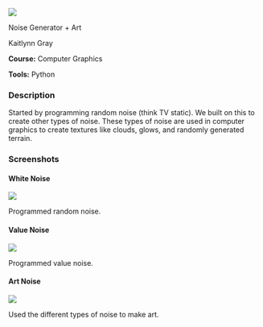 :::::::::{.code-proj-body}

:::::::{.code-proj-top}

:::::{.code-proj-image}

:::{.screenshot-image}

![](assets/NoiseArt.png)

:::

:::::


:::::{.code-proj-info}

:::{.code-proj-title}
Noise Generator + Art
:::

:::{.code-proj-names}
Kaitlynn Gray

:::

:::{.code-proj-class}
**Course:** Computer Graphics

**Tools:** Python

:::



:::::





:::::::

:::::::{.code-proj-bottom}



:::::{.code-proj-desc}

### Description
Started by programming random noise (think TV static). We built on this to create other types of noise. These types of noise are used in computer graphics to create textures like clouds, glows, and randomly generated terrain.

:::::


### Screenshots

:::::{.screenshots-container}

:::{.screenshot}
#### White Noise

:::{.screenshot-image}

![](assets/NoiseWhite.png){.lightbox}

:::

:::{.screenshot-caption}
Programmed random noise.
:::

:::

:::{.screenshot}
#### Value Noise

:::{.screenshot-image}
![](assets/NoiseValue.png){.lightbox}
:::

:::{.screenshot-caption}
Programmed value noise.
:::

:::

:::{.screenshot}
#### Art Noise

:::{.screenshot-image}
![](assets/NoiseArt.png){.lightbox}
:::

:::{.screenshot-caption}
Used the different types of noise to make art.
:::

:::


:::::


:::::::

:::::::::